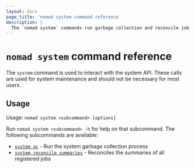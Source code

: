 ```yaml
---
layout: docs
page_title: 'nomad system command reference'
description: |
  The `nomad system` commands run garbage collection and reconcile job summaries.
---
```


# `nomad system` command reference

The `system` command is used to interact with the system API. These calls are
used for system maintenance and should not be necessary for most users.

## Usage

Usage: `nomad system <subcommand> [options]`

Run `nomad system <subcommand> -h` for help on that subcommand. The following
subcommands are available:

- [`system gc`][gc] - Run the system garbage collection process
- [`system reconcile summaries`][reconcile-summaries] - Reconciles the summaries of all registered jobs

[gc]: /nomad/docs/commands/system/gc 'Run the system garbage collection process'
[reconcile-summaries]: /nomad/docs/commands/system/reconcile-summaries 'Reconciles the summaries of all registered jobs'
